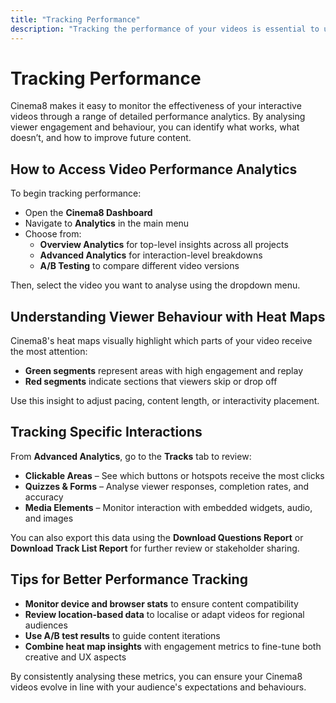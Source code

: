 ```yaml
---
title: "Tracking Performance"
description: "Tracking the performance of your videos is essential to understanding how viewers interact with your content and identifying areas for improvement. With Cinema8's advanced analytics tools, you can monitor viewer behaviour, evaluate engagement, and refine your strategy to optimise results."
---
```


# Tracking Performance

Cinema8 makes it easy to monitor the effectiveness of your interactive videos through a range of detailed performance analytics. By analysing viewer engagement and behaviour, you can identify what works, what doesn’t, and how to improve future content.

## How to Access Video Performance Analytics

To begin tracking performance:

- Open the **Cinema8 Dashboard**
- Navigate to **Analytics** in the main menu
- Choose from:
  - **Overview Analytics** for top-level insights across all projects
  - **Advanced Analytics** for interaction-level breakdowns
  - **A/B Testing** to compare different video versions

Then, select the video you want to analyse using the dropdown menu.

## Understanding Viewer Behaviour with Heat Maps

Cinema8's heat maps visually highlight which parts of your video receive the most attention:

- **Green segments** represent areas with high engagement and replay
- **Red segments** indicate sections that viewers skip or drop off

Use this insight to adjust pacing, content length, or interactivity placement.

## Tracking Specific Interactions

From **Advanced Analytics**, go to the **Tracks** tab to review:

- **Clickable Areas** – See which buttons or hotspots receive the most clicks
- **Quizzes & Forms** – Analyse viewer responses, completion rates, and accuracy
- **Media Elements** – Monitor interaction with embedded widgets, audio, and images

You can also export this data using the **Download Questions Report** or **Download Track List Report** for further review or stakeholder sharing.

## Tips for Better Performance Tracking

- **Monitor device and browser stats** to ensure content compatibility
- **Review location-based data** to localise or adapt videos for regional audiences
- **Use A/B test results** to guide content iterations
- **Combine heat map insights** with engagement metrics to fine-tune both creative and UX aspects

By consistently analysing these metrics, you can ensure your Cinema8 videos evolve in line with your audience's expectations and behaviours.
